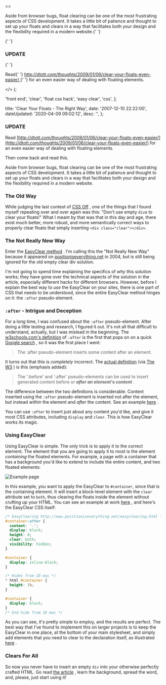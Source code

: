   <>
    <p>
      Aside from browser bugs, float clearing can be one of the most frustrating
      aspects of CSS development. It takes a little bit of patience and thought
      to set up your floats and clears in a way that facilitates both your
      design and the flexibility required in a modern website.{' '}
    </p>{' '}
    <h3>
      <strong>UPDATE</strong>
    </h3>{' '}
    <p>
      Read{' '}
      <a href="http&#58;//dtott.com/thoughts/2009/01/06/clear-your-floats-even-easier/">
        http&#58;//dtott.com/thoughts/2009/01/06/clear-your-floats-even-easier/
      </a>{' '}
      for an even easier way of dealing with floating elements.
    </p>
  </>
);

  'front end',
  'clear',
  'float css hack',
  'easy clear',
  'css',
];

  title: 'Clear Your Floats - The Right Way',
  date: '2007-12-10 22:22:00',
  dateUpdated: '2020-04-09 09:02:12',
  desc: '',
};

### **UPDATE**

Read [http://dtott.com/thoughts/2009/01/06/clear-your-floats-even-easier/](http://dtott.com/thoughts/2009/01/06/clear-your-floats-even-easier/) for an even easier way of dealing with floating elements.

Then come back and read this.

Aside from browser bugs, float clearing can be one of the most frustrating aspects of CSS development. It takes a little bit of patience and thought to set up your floats and clears in a way that facilitates both your design and the flexibility required in a modern website.

### The Old Way

While judging the last contest of [CSS Off](http://cssoff.com/ 'CSS Off') , one of the things that I found myself repeating over and over again was this: "Don't use empty `div`s to clear your floats!" What I meant by that was that in this day and age, there exist much better, more robust, and more semantically correct ways to properly clear floats that simply inserting `<div class="clear"></div>`.

### The Not Really New Way

Enter the [EasyClear method](http://www.positioniseverything.net/easyclearing.html 'Easy Clear on positioniseverything.net') . I'm calling this the "Not Really New Way" because it appeared on [positioniseverything.net](http://positioniseverything.net 'positioniseverything.net') in 2004, but is still being ignored for the old empty clear div solution.

I'm not going to spend time explaining the specifics of _why_ this solution works; they have gone over the technical aspects of the solution in the article, especially different hacks for different browsers. However, before I explain the best way to _use_ the EasyClear on your sites, there is one part of CSS that needs to be understood, since the entire EasyClear method hinges on it: the `:after` pseudo-element.

### `:after` - Intrigue and Deception

For a long time, I was confused about the `:after` pseudo-element. After doing a little testing and research, I figured it out. It's not all that difficult to understand, actually, but I was mislead in the beginning. The [w3schools.com's definition](http://www.w3schools.com/css/pr_pseudo_after.asp ':after on w3schools.com') of `:after` is the first that pops on on a quick [Google search](http://www.google.com/search?q=css+%3Aafter 'Google: CSS :after') , so it was the first place I went:

> The :after pseudo-element inserts some content after an element.

It turns out that this is _completely_ incorrect. The [actual definition](http://www.w3.org/TR/REC-CSS2/selector.html#before-and-after ':after on w3.org') (via [The W3](http://www.w3.org 'W3') ) is this (emphasis added):

> The ':before' and ':after' pseudo-elements can be used to insert generated content before or **_after an element's content_** .

The difference between the two definitions is considerable. Content inserted using the `:after` pseudo-element is inserted not after the element, but instead _within_ the element and _after_ the content. See an example [here](http://dtott.com/examples/easyclear/after_example1.html ':after example') .

You can use `:after` to insert just about any content you'd like, and give it most CSS attributes, including `display` and `clear`. This is how EasyClear works its magic.

### Using EasyClear

Using EasyClear is simple. The only trick is to apply it to the correct element. The element that you are going to apply it to most is the element _containing_ the floated elements. For example, a page with a container that has a background you'd like to extend to include the entire content, and two floated elements:

<p>
  <img
    src="/examples/easyclear/example_page.png"
    alt="Example page"
    title="Example page"
  />
</p>

In this example, you want to apply the EasyClear to `#container`, since that is the containing element. It will insert a block-level element with the `clear` attribute set to `both`, thus clearing the floats inside the element without crufting up your HTML. You can see an example at work [here](http://dtott.com/examples/easyclear/easyclear_example.html 'EasyClear example') , and here's the EasyClear CSS itself:

```css
/* EasyClearing http://www.positioniseverything.net/easyclearing.html */
#container:after {
  content: '.';
  display: block;
  height: 0;
  clear: both;
  visibility: hidden;
}

#container {
  display: inline-block;
}

/* Hides from IE-mac */
* html #container {
  height: 1%;
}

#container {
  display: block;
}
/* End hide from IE-mac */
```

As you can see, it's pretty simple to employ, and the results are perfect. The best way that I've found to implement this on larger projects is to keep the EasyClear in one place, at the bottom of your main stylesheet, and simply add elements that you need to clear to the declaration itself, as illustrated [here](http://dtott.com/examples/easyclear/easyclear_example2.html 'EasyClear multiple-element example') .

### Clears For All

So now you never have to insert an empty `div` into your otherwise perfectly crafted HTML. Go read [the article](http://www.positioniseverything.net/easyclearing.html 'Easy Clear on positioniseverything.net') , learn the background, spread the word, and, please, just start using it!
